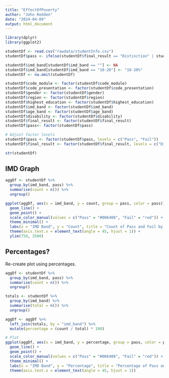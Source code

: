 ---
title: "EffectOfPoverty"
author: "John Redden"
date: "2024-04-09"
output: html_document
---

```{r}
library(dplyr)
library(ggplot2)

studentDf <- read.csv("rawdata/studentInfo.csv")
studentDf$pass <- ifelse(studentDf$final_result == "Distinction" | studentDf$final_result == "Pass", "Pass", "Fail")

studentDf$imd_band[studentDf$imd_band == ""] <- NA
studentDf$imd_band[studentDf$imd_band == "10-20"] <- "10-20%"
studentDf <- na.omit(studentDf)

studentDf$code_module <- factor(studentDf$code_module)
studentDf$code_presentation <- factor(studentDf$code_presentation)
studentDf$gender <- factor(studentDf$gender)
studentDf$region <- factor(studentDf$region)
studentDf$highest_education <- factor(studentDf$highest_education)
studentDf$imd_band <- factor(studentDf$imd_band)
studentDf$age_band <- factor(studentDf$age_band)
studentDf$disability <- factor(studentDf$disability)
studentDf$final_result <- factor(studentDf$final_result)
studentDf$pass<- factor(studentDf$pass)

# Adjust factor levels
studentDf$pass <- factor(studentDf$pass, levels = c("Pass", "Fail"))
studentDf$final_result <- factor(studentDf$final_result, levels = c("Distinction", "Pass", "Withdrawn", "Fail"))

str(studentDf)
```

## IMD Graph

```{r}

aggDf <- studentDf %>%
  group_by(imd_band, pass) %>%
  summarise(count = n()) %>%
  ungroup()

ggplot(aggDf, aes(x = imd_band, y = count, group = pass, color = pass)) +
  geom_line() +
  geom_point() +
  scale_color_manual(values = c("Pass" = "#006400", "Fail" = "red")) +
  theme_minimal() +
  labs(x = "IMD Band", y = "Count", title = "Count of Pass and Fail by IMD Band") +
  theme(axis.text.x = element_text(angle = 45, hjust = 1)) +
  ylim(750, 2500) 


```

## Percentages?

Re-create plot using percentages.

```{r}

aggDf <- studentDf %>%
  group_by(imd_band, pass) %>%
  summarise(count = n()) %>%
  ungroup()

totals <- studentDf %>%
  group_by(imd_band) %>%
  summarise(total = n()) %>%
  ungroup()

aggDf <- aggDf %>%
  left_join(totals, by = "imd_band") %>%
  mutate(percentage = (count / total) * 100) 

# Plot
ggplot(aggDf, aes(x = imd_band, y = percentage, group = pass, color = pass)) +
  geom_line() +
  geom_point() +
  scale_color_manual(values = c("Pass" = "#006400", "Fail" = "red")) +
  theme_minimal() +
  labs(x = "IMD Band", y = "Percentage", title = "Percentage of Pass and Fail by IMD Band") +
  theme(axis.text.x = element_text(angle = 45, hjust = 1))


```


